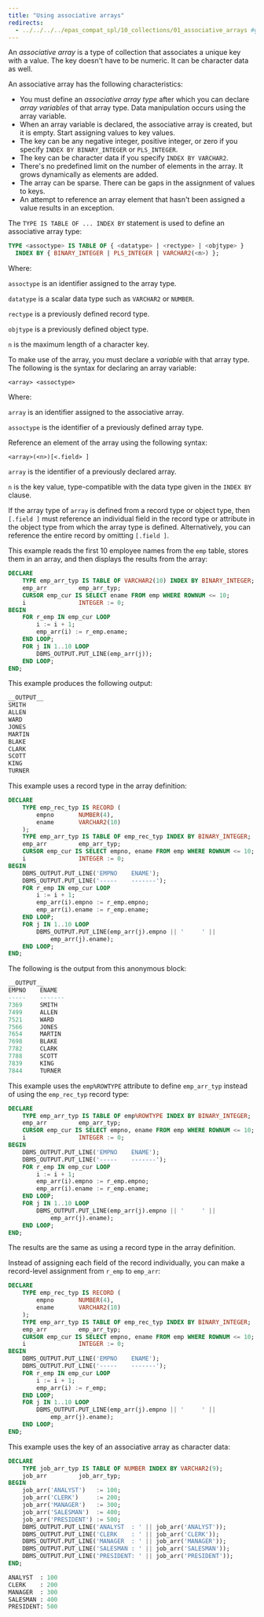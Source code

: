 ```yaml
---
title: "Using associative arrays"
redirects:
  - ../../../../epas_compat_spl/10_collections/01_associative_arrays #generated for docs/epas/reorg-role-use-case-mode
---
```


<div id="associative_arrays" class="registered_link"></div>

An *associative array* is a type of collection that associates a unique key with a value. The key doesn't have to be numeric. It can be character data as well.

An associative array has the following characteristics:

-   You must define an *associative array type* after which you can declare *array variables* of that array type. Data manipulation occurs using the array variable.
-   When an array variable is declared, the associative array is created, but it is empty. Start assigning values to key values.
-   The key can be any negative integer, positive integer, or zero if you specify `INDEX BY BINARY_INTEGER` or `PLS_INTEGER`.
-   The key can be character data if you specify `INDEX BY VARCHAR2`.
-   There's no predefined limit on the number of elements in the array. It grows dynamically as elements are added.
-   The array can be sparse. There can be gaps in the assignment of values to keys.
-   An attempt to reference an array element that hasn't been assigned a value results in an exception.

The `TYPE IS TABLE OF ... INDEX BY` statement is used to define an associative array type:

```sql
TYPE <assoctype> IS TABLE OF { <datatype> | <rectype> | <objtype> }
  INDEX BY { BINARY_INTEGER | PLS_INTEGER | VARCHAR2(<n>) };
```

Where: 

`assoctype` is an identifier assigned to the array type. 

`datatype` is a scalar data type such as `VARCHAR2` or `NUMBER`. 

`rectype` is a previously defined record type. 

`objtype` is a previously defined object type. 

`n` is the maximum length of a character key.

To make use of the array, you must declare a *variable* with that array type. The following is the syntax for declaring an array variable:

```text
<array> <assoctype>
```

Where:

`array` is an identifier assigned to the associative array. 

`assoctype` is the identifier of a previously defined array type.

Reference an element of the array using the following syntax:

```text
<array>(<n>)[<.field> ]
```

`array` is the identifier of a previously declared array. 

`n` is the key value, type-compatible with the data type given in the `INDEX BY` clause. 

If the array type of `array` is defined from a record type or object type, then `[.field ]` must reference an individual field in the record type or attribute in the object type from which the array type is defined. Alternatively, you can reference the entire record by omitting `[.field ]`.

This example reads the first 10 employee names from the `emp` table, stores them in an array, and then displays the results from the array:

```sql
DECLARE
    TYPE emp_arr_typ IS TABLE OF VARCHAR2(10) INDEX BY BINARY_INTEGER;
    emp_arr         emp_arr_typ;
    CURSOR emp_cur IS SELECT ename FROM emp WHERE ROWNUM <= 10;
    i               INTEGER := 0;
BEGIN
    FOR r_emp IN emp_cur LOOP
        i := i + 1;
        emp_arr(i) := r_emp.ename;
    END LOOP;
    FOR j IN 1..10 LOOP
        DBMS_OUTPUT.PUT_LINE(emp_arr(j));
    END LOOP;
END;
```

This example produces the following output:

```sql
__OUTPUT__
SMITH
ALLEN
WARD
JONES
MARTIN
BLAKE
CLARK
SCOTT
KING
TURNER
```

This example uses a record type in the array definition:

```sql
DECLARE
    TYPE emp_rec_typ IS RECORD (
        empno       NUMBER(4),
        ename       VARCHAR2(10)
    );
    TYPE emp_arr_typ IS TABLE OF emp_rec_typ INDEX BY BINARY_INTEGER;
    emp_arr         emp_arr_typ;
    CURSOR emp_cur IS SELECT empno, ename FROM emp WHERE ROWNUM <= 10;
    i               INTEGER := 0;
BEGIN
    DBMS_OUTPUT.PUT_LINE('EMPNO    ENAME');
    DBMS_OUTPUT.PUT_LINE('-----    -------');
    FOR r_emp IN emp_cur LOOP
        i := i + 1;
        emp_arr(i).empno := r_emp.empno;
        emp_arr(i).ename := r_emp.ename;
    END LOOP;
    FOR j IN 1..10 LOOP
        DBMS_OUTPUT.PUT_LINE(emp_arr(j).empno || '     ' ||
            emp_arr(j).ename);
    END LOOP;
END;
```

The following is the output from this anonymous block:

```sql
__OUTPUT__
EMPNO    ENAME
-----    -------
7369     SMITH
7499     ALLEN
7521     WARD
7566     JONES
7654     MARTIN
7698     BLAKE
7782     CLARK
7788     SCOTT
7839     KING
7844     TURNER
```

This example uses the `emp%ROWTYPE` attribute to define `emp_arr_typ` instead of using the `emp_rec_typ` record type:

```sql
DECLARE
    TYPE emp_arr_typ IS TABLE OF emp%ROWTYPE INDEX BY BINARY_INTEGER;
    emp_arr         emp_arr_typ;
    CURSOR emp_cur IS SELECT empno, ename FROM emp WHERE ROWNUM <= 10;
    i               INTEGER := 0;
BEGIN
    DBMS_OUTPUT.PUT_LINE('EMPNO    ENAME');
    DBMS_OUTPUT.PUT_LINE('-----    -------');
    FOR r_emp IN emp_cur LOOP
        i := i + 1;
        emp_arr(i).empno := r_emp.empno;
        emp_arr(i).ename := r_emp.ename;
    END LOOP;
    FOR j IN 1..10 LOOP
        DBMS_OUTPUT.PUT_LINE(emp_arr(j).empno || '     ' ||
            emp_arr(j).ename);
    END LOOP;
END;
```

The results are the same as using a record type in the array definition.

Instead of assigning each field of the record individually, you can make a record-level assignment from `r_emp` to `emp_arr`:

```sql
DECLARE
    TYPE emp_rec_typ IS RECORD (
        empno       NUMBER(4),
        ename       VARCHAR2(10)
    );
    TYPE emp_arr_typ IS TABLE OF emp_rec_typ INDEX BY BINARY_INTEGER;
    emp_arr         emp_arr_typ;
    CURSOR emp_cur IS SELECT empno, ename FROM emp WHERE ROWNUM <= 10;
    i               INTEGER := 0;
BEGIN
    DBMS_OUTPUT.PUT_LINE('EMPNO    ENAME');
    DBMS_OUTPUT.PUT_LINE('-----    -------');
    FOR r_emp IN emp_cur LOOP
        i := i + 1;
        emp_arr(i) := r_emp;
    END LOOP;
    FOR j IN 1..10 LOOP
        DBMS_OUTPUT.PUT_LINE(emp_arr(j).empno || '     ' ||
            emp_arr(j).ename);
    END LOOP;
END;
```

This example uses the key of an associative array as character data:

```sql
DECLARE
    TYPE job_arr_typ IS TABLE OF NUMBER INDEX BY VARCHAR2(9);
    job_arr         job_arr_typ;
BEGIN
    job_arr('ANALYST')   := 100;
    job_arr('CLERK')     := 200;
    job_arr('MANAGER')   := 300;
    job_arr('SALESMAN')  := 400;
    job_arr('PRESIDENT') := 500;
    DBMS_OUTPUT.PUT_LINE('ANALYST  : ' || job_arr('ANALYST'));
    DBMS_OUTPUT.PUT_LINE('CLERK    : ' || job_arr('CLERK'));
    DBMS_OUTPUT.PUT_LINE('MANAGER  : ' || job_arr('MANAGER'));
    DBMS_OUTPUT.PUT_LINE('SALESMAN : ' || job_arr('SALESMAN'));
    DBMS_OUTPUT.PUT_LINE('PRESIDENT: ' || job_arr('PRESIDENT'));
END;

ANALYST  : 100
CLERK    : 200
MANAGER  : 300
SALESMAN : 400
PRESIDENT: 500
```
